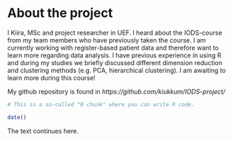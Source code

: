 
# About the project

I  Kiira, MSc and project researcher in UEF. I heard about the IODS-course from my team members who have previously taken the course. I am currently working with register-based patient data and therefore want to learn more regarding data analysis. I have previous experience in using R and during my studies we briefly discussed different dimension reduction and clustering methods (e.g. PCA, hierarchical clustering). I am awaiting to learn more during this course! 

My github repository is found in *https://github.com/kiukkum/IODS-project/*

```r
# This is a so-called "R chunk" where you can write R code.

date()

```
The text continues here.


